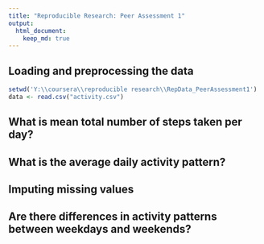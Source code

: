 ```yaml
---
title: "Reproducible Research: Peer Assessment 1"
output: 
  html_document:
    keep_md: true
---
```



## Loading and preprocessing the data
```r
setwd('Y:\\coursera\\reproducible research\\RepData_PeerAssessment1')
data <- read.csv("activity.csv")
```


## What is mean total number of steps taken per day?



## What is the average daily activity pattern?



## Imputing missing values



## Are there differences in activity patterns between weekdays and weekends?
